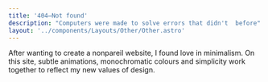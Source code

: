 ```yaml
---
title: '404—Not found'
description: "Computers were made to solve errors that didn't  before"
layout: '../components/Layouts/Other/Other.astro'
---
```


<div class='not_found' />

After wanting to create a nonpareil website, I found love in minimalism. On this site, subtle animations, monochromatic colours and simplicity work together to reflect my new values of design.
